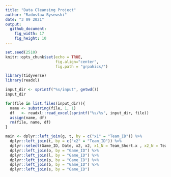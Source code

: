 ```yaml
---
title: "Data Cleansing Project"
author: "Radosław Bysewski"
date: "3 09 2021"
output: 
  github_document:
    fig_width: 17
    fig_height: 10
---
```


```r
set.seed(2510)
knitr::opts_chunk$set(echo = TRUE,
                      fig.align="center",
                      fig.path = "grpahics/")
```

```r
library(tidyverse)
library(readxl)  

```

```r
input_dir <- sprintf("%s/input", getwd())
input_dir

for(file in list.files(input_dir)){
  name <- substring(file, 1, 1)
  df   <- readxl::read_excel(sprintf("%s/%s", input_dir, file))
  assign(name, df)
  rm(file, name, df)
}
```

```r
main <- dplyr::left_join(g, t, by = c("x1" = "Team_ID")) %>% 
  dplyr::left_join(t, by = c("x2" = "Team_ID")) %>% 
  dplyr::select(Game_ID, Date, x2, x2, x1_N = Team_Short.x , x2_N = Team_Short.y) %>%
  dplyr::left_join(o, by = "Game_ID") %>% 
  dplyr::left_join(l, by = "Game_ID") %>%                         
  dplyr::left_join(p, by = "Game_ID") %>%                         
  dplyr::left_join(b, by = "Game_ID") %>%                         
  dplyr::left_join(s, by = "Game_ID")                         
```
